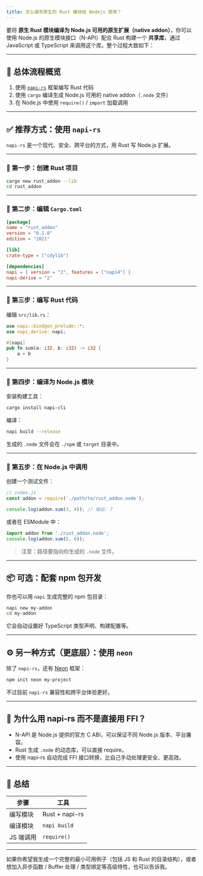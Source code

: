 ```yaml
---
title: 怎么编写原生的 Rust 模块给 Nodejs 使用？
---
```


要将 **原生 Rust 模块编译为 Node.js 可用的原生扩展（native addon）**，你可以使用 Node.js 的原生模块接口（N-API）配合 Rust 构建一个 **共享库**，通过 JavaScript 或 TypeScript 来调用这个库。整个过程大致如下：

---

## 🧭 总体流程概览

1. 使用 [`napi-rs`](https://napi.rs/) 框架编写 Rust 代码
2. 使用 `cargo` 编译生成 Node.js 可用的 native addon（`.node` 文件）
3. 在 Node.js 中使用 `require()` / `import` 加载调用

---

## ✅ 推荐方式：使用 `napi-rs`

`napi-rs` 是一个现代、安全、跨平台的方式，用 Rust 写 Node.js 扩展。

---

### 🧱 第一步：创建 Rust 项目

```bash
cargo new rust_addon --lib
cd rust_addon
```

---

### 🧾 第二步：编辑 `Cargo.toml`

```toml
[package]
name = "rust_addon"
version = "0.1.0"
edition = "2021"

[lib]
crate-type = ["cdylib"]

[dependencies]
napi = { version = "2", features = ["napi4"] }
napi-derive = "2"
```

---

### 🦀 第三步：编写 Rust 代码

编辑 `src/lib.rs`：

```rust
use napi::bindgen_prelude::*;
use napi_derive::napi;

#[napi]
pub fn sum(a: i32, b: i32) -> i32 {
    a + b
}
```

---

### 🔧 第四步：编译为 Node.js 模块

安装构建工具：

```bash
cargo install napi-cli
```

编译：

```bash
napi build --release
```

生成的 `.node` 文件会在 `./npm` 或 `target` 目录中。

---

### 🧪 第五步：在 Node.js 中调用

创建一个测试文件：

```js
// index.js
const addon = require('./path/to/rust_addon.node');

console.log(addon.sum(3, 4)); // 输出: 7
```

或者在 ESModule 中：

```js
import addon from './rust_addon.node';
console.log(addon.sum(5, 6));
```

> 注意：路径要指向你生成的 `.node` 文件。

---

## 📦 可选：配套 npm 包开发

你也可以用 `napi` 生成完整的 npm 包目录：

```bash
napi new my-addon
cd my-addon
```

它会自动设置好 TypeScript 类型声明、构建配置等。

---

## ⚙️ 另一种方式（更底层）：使用 `neon`

除了 `napi-rs`，还有 [Neon](https://neon-bindings.com/) 框架：

```bash
npm init neon my-project
```

不过目前 `napi-rs` 兼容性和跨平台体验更好。

---

## 🧩 为什么用 napi-rs 而不是直接用 FFI？

* N-API 是 Node.js 提供的官方 C ABI，可以保证不同 Node.js 版本、平台兼容。
* Rust 生成 `.node` 的动态库，可以直接 require。
* 使用 napi-rs 自动完成 FFI 接口转换，比自己手动处理更安全、更高效。

---

## 🧠 总结

| 步骤     | 工具             |
| ------ | -------------- |
| 编写模块   | Rust + napi-rs |
| 编译模块   | `napi build`   |
| JS 端调用 | `require()`    |

---

如果你希望我生成一个完整的最小可用例子（包括 JS 和 Rust 的目录结构），或者想加入异步函数 / Buffer 处理 / 类型绑定等高级特性，也可以告诉我。

